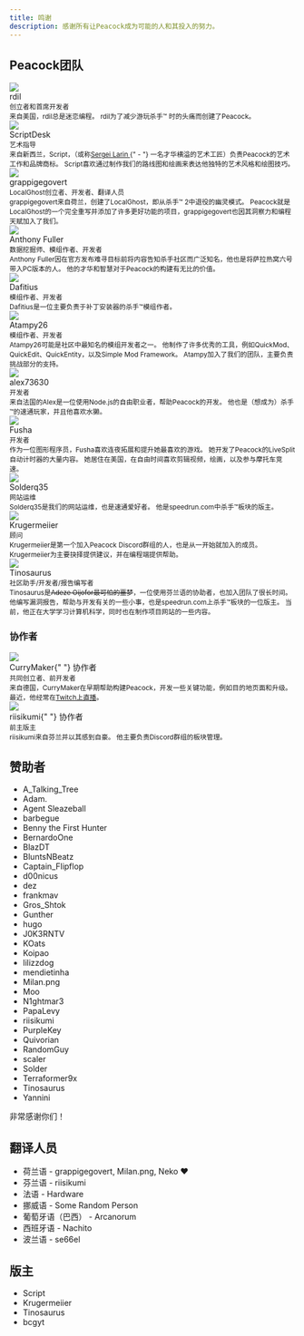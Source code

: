 ```yaml
---
title: 鸣谢
description: 感谢所有让Peacock成为可能的人和其投入的努力。
---
```


## Peacock团队

<div className="card">
    <div className="card__header">
        <div className="avatar">
            <img className="avatar__photo" src="/img/people/rdil.png" />
            <div className="avatar__intro">
                <div className="avatar__name">rdil</div>
                <small className="avatar__subtitle">
                    创立者和首席开发者
                </small>
            </div>
        </div>
    </div>
    <div className="card__body">
        <small>
            来自美国，rdil总是迷恋编程。 rdil为了减少游玩杀手&trade; 时的头痛而创建了Peacock。
        </small>
    </div>
</div>

<div className="card">
    <div className="card__header">
        <div className="avatar">
            <img className="avatar__photo" src="/img/people/scriptdesk.png" />
            <div className="avatar__intro">
                <div className="avatar__name">ScriptDesk</div>
                <small className="avatar__subtitle">艺术指导</small>
            </div>
        </div>
    </div>
    <div className="card__body">
        <small>
            来自新西兰，Script，（或称<a
                href="https://hitman.fandom.com/wiki/Sergei_Larin"
                target="_blank"
                rel="noopener noreferrer"
            >Sergei Larin
            </a>
            {" - "}
            一名才华横溢的艺术工匠）负责Peacock的艺术工作和品牌商标。
            Script喜欢通过制作我们的路线图和绘画来表达他独特的艺术风格和绘图技巧。
        </small>
    </div>
</div>

<div className="card">
    <div className="card__header">
        <div className="avatar">
            <img
                className="avatar__photo"
                src="/img/people/grappigegovert.png"
            />
            <div className="avatar__intro">
                <div className="avatar__name">grappigegovert</div>
                <small className="avatar__subtitle">
                    LocalGhost创立者、开发者、翻译人员
                </small>
            </div>
        </div>
    </div>
    <div className="card__body">
        <small>
            grappigegovert来自荷兰，创建了LocalGhost，即从杀手&trade; 2中退役的幽灵模式。
            Peacock就是LocalGhost的一个完全重写并添加了许多更好功能的项目，grappigegovert也因其洞察力和编程天赋加入了我们。
        </small>
    </div>
</div>

<div className="card">
    <div className="card__header">
        <div className="avatar">
            <img
                className="avatar__photo"
                src="/img/people/anthonyfuller.png"
            />
            <div className="avatar__intro">
                <div className="avatar__name">Anthony Fuller</div>
                <small className="avatar__subtitle">
                    数据挖掘师、模组作者、开发者
                </small>
            </div>
        </div>
    </div>
    <div className="card__body">
        <small>
            Anthony Fuller因在官方发布难寻目标前将内容告知杀手社区而广泛知名，他也是将萨拉热窝六号带入PC版本的人。
            他的才华和智慧对于Peacock的构建有无比的价值。
        </small>
    </div>
</div>

<div className="card">
    <div className="card__header">
        <div className="avatar">
            <img
                className="avatar__photo"
                src="/img/people/dafitius.png"
            />
            <div className="avatar__intro">
                <div className="avatar__name">Dafitius</div>
                <small className="avatar__subtitle">
                    模组作者、开发者
                </small>
            </div>
        </div>
    </div>
    <div className="card__body">
        <small>
            Dafitius是一位主要负责于补丁安装器的杀手&trade;模组作者。
        </small>
    </div>
</div>

<div className="card">
    <div className="card__header">
        <div className="avatar">
            <img
                className="avatar__photo"
                src="/img/people/atampy26.png"
            />
            <div className="avatar__intro">
                <div className="avatar__name">Atampy26</div>
                <small className="avatar__subtitle">
                    模组作者、开发者
                </small>
            </div>
        </div>
    </div>
    <div className="card__body">
        <small>
            Atampy26可能是社区中最知名的模组开发者之一。 他制作了许多优秀的工具，例如QuickMod、QuickEdit、QuickEntity，以及Simple Mod Framework。
            Atampy加入了我们的团队，主要负责挑战部分的支持。
        </small>
    </div>
</div>

<div className="card">
    <div className="card__header">
        <div className="avatar">
            <img
                className="avatar__photo"
                src="/img/people/alex73630.png"
            />
            <div className="avatar__intro">
                <div className="avatar__name">alex73630</div>
                <small className="avatar__subtitle">
                    开发者
                </small>
            </div>
        </div>
    </div>
    <div className="card__body">
        <small>
            来自法国的Alex是一位使用Node.js的自由职业者，帮助Peacock的开发。
            他也是（想成为）杀手&trade;的速通玩家，并且他喜欢水獭。
        </small>
    </div>
</div>

<div className="card">
    <div className="card__header">
        <div className="avatar">
            <img
                className="avatar__photo"
                src="/img/people/fusha.png"
            />
            <div className="avatar__intro">
                <div className="avatar__name">Fusha</div>
                <small className="avatar__subtitle">
                    开发者
                </small>
            </div>
        </div>
    </div>
    <div className="card__body">
        <small>
            作为一位图形程序员，Fusha喜欢连夜拓展和提升她最喜欢的游戏。 她开发了Peacock的LiveSplit自动计时器的大量内容。 她居住在美国，在自由时间喜欢剪辑视频，绘画，以及参与摩托车竞速。
        </small>
    </div>
</div>

<div className="card">
    <div className="card__header">
        <div className="avatar">
            <img
                className="avatar__photo"
                src="/img/people/solder.png"
            />
            <div className="avatar__intro">
                <div className="avatar__name">Solderq35</div>
                <small className="avatar__subtitle">
                    网站运维
                </small>
            </div>
        </div>
    </div>
    <div className="card__body">
        <small>
            Solderq35是我们的网站运维，也是速通爱好者。
            他是speedrun.com中杀手&trade;板块的版主。
        </small>
    </div>
</div>

<div className="card">
    <div className="card__header">
        <div className="avatar">
            <img className="avatar__photo" src="/img/people/krugermeiier.jpg" />
            <div className="avatar__intro">
                <div className="avatar__name">
                    Krugermeiier
                </div>
                <small className="avatar__subtitle">顾问</small>
            </div>
        </div>
    </div>
    <div className="card__body">
        <small>
            Krugermeiier是第一个加入Peacock Discord群组的人，也是从一开始就加入的成员。 Krugermeiier为主要抉择提供建议，并在编程端提供帮助。
        </small>
    </div>
</div>

<div className="card">
    <div className="card__header">
        <div className="avatar">
            <img className="avatar__photo" src="/img/people/tinosaurus.png" />
            <div className="avatar__intro">
                <div className="avatar__name">
                    Tinosaurus
                </div>
                <small className="avatar__subtitle">社区助手/开发者/报告编写者</small>
            </div>
        </div>
    </div>
    <div className="card__body">
        <small>
        Tinosaurus是<del>Adeze Oijofor最可怕的噩梦</del>，一位使用芬兰语的协助者，也加入团队了很长时间。 他编写漏洞报告，帮助与开发有关的一些小事，也是speedrun.com上杀手&trade;板块的一位版主。 当前，他正在大学学习计算机科学，同时也在制作项目网站的一些内容。
        </small>
    </div>
</div>

### 协作者

<div className="card">
    <div className="card__header">
        <div className="avatar">
            <img className="avatar__photo" src="/img/people/currymaker.png" />
            <div className="avatar__intro">
                <div className="avatar__name">
                    CurryMaker{" "}
                    <span className="badge badge--secondary">协作者</span>
                </div>
                <small className="avatar__subtitle">
                    共同创立者、前开发者
                </small>
            </div>
        </div>
    </div>
    <div className="card__body">
        <small>
            来自德国，CurryMaker在早期帮助构建Peacock，开发一些关键功能，例如目的地页面和升级。 最近，他经常在<a
                href="https://twitch.tv/CurryMakerTV"
                target="_blank"
                rel="noopener noreferrer"
            >Twitch上直播</a>。
        </small>
    </div>
</div>

<div className="card">
    <div className="card__header">
        <div className="avatar">
            <img className="avatar__photo" src="/img/people/riisikumi.png" />
            <div className="avatar__intro">
                <div className="avatar__name">
                    riisikumi{" "}
                    <span className="badge badge--secondary">协作者</span>
                </div>
                <small className="avatar__subtitle">前主版主</small>
            </div>
        </div>
    </div>
    <div className="card__body">
        <small>
            riisikumi来自芬兰并以其感到自豪。 他主要负责Discord群组的板块管理。
        </small>
    </div>
</div>

## 赞助者

-   A_Talking_Tree
-   Adam.
-   Agent Sleazeball
-   barbegue
-   Benny the First Hunter
-   BernardoOne
-   BlazDT
-   BluntsNBeatz
-   Captain_Flipflop
-   d00nicus
-   dez
-   frankmav
-   Gros_Shtok
-   Gunther
-   hugo
-   J0K3RNTV
-   KOats
-   Koipao
-   lilizzdog
-   mendietinha
-   Milan.png
-   Moo
-   N1ghtmar3
-   PapaLevy
-   riisikumi
-   PurpleKey
-   Quivorian
-   RandomGuy
-   scaler
-   Solder
-   Terraformer9x
-   Tinosaurus
-   Yannini

非常感谢你们！

## 翻译人员

-   荷兰语 - grappigegovert, Milan.png, Neko :heart:
-   芬兰语 - riisikumi
-   法语 - Hardware
-   挪威语 - Some Random Person
-   葡萄牙语（巴西） - Arcanorum
-   西班牙语 - Nachito
-   波兰语 - se66el

## 版主

-   Script
-   Krugermeiier
-   Tinosaurus
-   bcgyt
